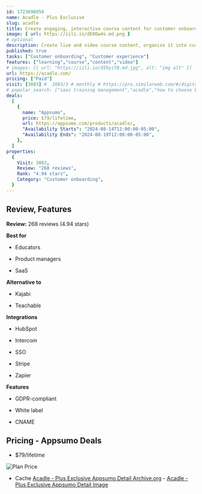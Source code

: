 ```yaml
---
id: 1723698058
name: Acadle - Plus Exclusive
slug: acadle
title: Create engaging, interactive course content for customer onboarding and employee training
image: { url: https://iili.io/dE0Ow4s.md.png }
# optional
description: Create live and video course content, organize it into customized learning paths, and embed courses in your SaaS appEngage users with features like community forums and completion certificates they can share on social media
published: true
tasks: ["Customer onboarding", "Customer experience"]
features: ["learning","course","content","video"]
# images: [{ url: "https://iili.io/dI8yiYB.md.jpg", alt: "img alt" }]
url: https://acadle.com/
pricing: ["Paid"]
visit: [3083] #  3083/3 # monthly # https://pro.similarweb.com/#/digitalsuite/websiteanalysis/home
# popular_search: ["saas training management","acadle","how to choose best lms software in india","lms for gamified loyalty learning consumer","newsletter invite template upskilling courses"]
deals:
  [
    {
      name: "Appsumo",
      price: $79/lifetime,
      url: https://appsumo.com/products/acadle/,
      "Availability Starts": "2024-08-14T12:00:00-05:00",
      "Availability Ends": "2024-08-19T12:00:00-05:00",
    },
  ]
properties:
  {
    Visit: 3083,
    Review: "268 reviews",
    Rank: "4.94 stars",
    Category: "Customer onboarding",
  }
---
```


## Review, Features

**Review:** 268 reviews (4.94 stars)

**Best for**

- Educators

- Product managers

- SaaS

**Alternative to**

- Kajabi

- Teachable

**Integrations**

- HubSpot

- Intercom

- SSO

- Stripe

- Zapier

**Features**

- GDPR-compliant

- White label

- CNAME

## Pricing - Appsumo Deals

- $79/lifetime

<Img src="https://iili.io/dEMZuOQ.png" alt="Plan Price" />

- Cache [Acadle - Plus Exclusive Appsumo Detail Archive.org](https://web.archive.org/web/*/https://appsumo.com/products/acadle/) - [Acadle - Plus Exclusive Appsumo Detail Image](https://iili.io/dEMZrI2.png)

